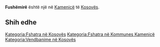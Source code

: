 {{Fshat në 
 | Emri                = Fushëmirë
 | EmriAlt                = 
 | NAME_SHORT_FORM=      
 | NAME_GENERIC=      
 | NAME_SORT_NAME_RO=      FUSHEMIRE
 | FULL_NAME_RO = Fushëmirë
 | FULL_NAME_ND_RO=Fushemire
 | SORT_NAME_RG=FUSHEMIRE
 | FULL_NAME_RG=Fushëmirë
 | FULL_NAME_ND_RG=Fushemire
 | SRP_NAME_SHORT_FORM=      
 | SRP_NAME_GENERIC=      
 | SRP_NAME_SORT_NAME_RO=      
 | SRP_FULL_NAME_RO = 
 | SRP_FULL_NAME_ND_RO=
 | SRP_SORT_NAME_RG=
 | SRP_FULL_NAME_RG=
 | SRP_FULL_NAME_ND_RG=
 | Emri (Rasa dhanore) = 
 | Figura              = 
 | Shteti              = Kosovo
 | Komuna              = Kamenicë
 | Kodi postar         = 
 | Sipërfaqja          = 

 | Popullsia           = 

 | Regj. i popullsisë  = 
 | Dend. e popullsisë  = 
 | Faqja zyrtare       = 
 <!--- Koordinatat ----> 
 | Gjerësia            = 42.720556
 | Gjatësia            = 20.401111
 | Lartësia            = 
}}
'''Fushëmirë''' është një [[]] në [[Kamenicë]] të [[Kosovës]].

<!-- == Gjeografia == -->
<!-- == Historia == -->
<!-- == Demografia == -->
== Shih edhe ==
{{Komuna Kamenicë}}
{{Kosovo-Administrata-Cung}}

[[Kategoria:Fshatra në Kosovës]]
[[Kategoria:Fshatra në Kommunes Kamenicë]]
[[Kategoria:Vendbanime në Kosovës]]